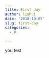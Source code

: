 ```yaml
---
title: First day
author: liuhui
date: '2018-10-05'
slug: first-day
categories:
  - R

---
```

you test
